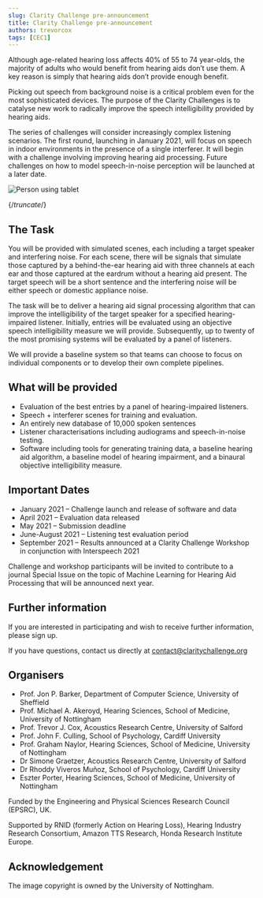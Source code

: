 ```yaml
---
slug: Clarity Challenge pre-announcement
title: Clarity Challenge pre-announcement
authors: trevorcox
tags: [CEC1]
---
```


Although age-related hearing loss affects 40% of 55 to 74 year-olds, the majority of adults who would benefit from hearing aids don’t use them. A key reason is simply that hearing aids don’t provide enough benefit.

Picking out speech from background noise is a critical problem even for the most sophisticated devices. The purpose of the Clarity Challenges is to catalyse new work to radically improve the speech intelligibility provided by hearing aids.

The series of challenges will consider increasingly complex listening scenarios. The first round, launching in January 2021, will focus on speech in indoor environments in the presence of a single interferer. It will begin with a challenge involving improving hearing aid processing. Future challenges on how to model speech-in-noise perception will be launched at a later date.

![Person using tablet](/img/UoN_HS-08207-1536x1024.jpeg)

{/*truncate*/}

## The Task

You will be provided with simulated scenes, each including a target speaker and interfering noise. For each scene, there will be signals that simulate those captured by a behind-the-ear hearing aid with three channels at each ear and those captured at the eardrum without a hearing aid present.  The target speech will be a short sentence and the interfering noise will be either speech or domestic appliance noise.

The task will be to deliver a hearing aid signal processing algorithm that can improve the intelligibility of the target speaker for a specified hearing-impaired listener. Initially, entries will be evaluated using an objective speech intelligibility measure we will provide. Subsequently, up to twenty of the most promising systems will be evaluated by a panel of listeners.

We will provide a baseline system so that teams can choose to focus on individual components or to develop their own complete pipelines.

## What will be provided

- Evaluation of the best entries by a panel of hearing-impaired listeners.
- Speech + interferer scenes for training and evaluation.
- An entirely new database of 10,000 spoken sentences
- Listener characterisations including audiograms and speech-in-noise testing.
- Software including tools for generating training data, a baseline hearing aid algorithm, a baseline model of hearing impairment, and a binaural objective intelligibility measure.

## Important Dates

- January 2021 – Challenge launch and release of software and data
- April 2021 –  Evaluation data released
- May 2021 – Submission deadline
- June-August 2021  – Listening test evaluation period
- September 2021 – Results announced at a Clarity Challenge Workshop in conjunction with Interspeech 2021

Challenge and workshop participants will be invited to contribute to a journal Special Issue on the topic of Machine Learning for Hearing Aid Processing that will be announced next year.

## Further information

If you are interested in participating and wish to receive further information, please sign up.

If you have questions, contact us directly at [contact@claritychallenge.org](mailto:contact@claritychallenge.org)

## Organisers

- Prof. Jon P. Barker, Department of Computer Science, University of Sheffield
- Prof. Michael A. Akeroyd, Hearing Sciences, School of Medicine, University of Nottingham
- Prof. Trevor J. Cox, Acoustics Research Centre, University of Salford
- Prof. John F. Culling, School of Psychology, Cardiff University
- Prof. Graham Naylor, Hearing Sciences, School of Medicine, University of Nottingham
- Dr Simone Graetzer, Acoustics Research Centre, University of Salford
- Dr Rhoddy Viveros Muñoz, School of Psychology, Cardiff University
- Eszter Porter, Hearing Sciences, School of Medicine, University of Nottingham

Funded by the Engineering and Physical Sciences Research Council (EPSRC), UK.

Supported by RNID (formerly Action on Hearing Loss), Hearing Industry Research Consortium, Amazon TTS Research, Honda Research Institute Europe.

## Acknowledgement

The image copyright is owned by the University of Nottingham.
